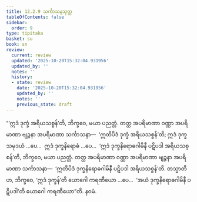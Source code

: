 ```yaml
---
title: 12.2.9 သင်္ကာသနသုတ္တ
tableOfContents: false
sidebar:
  order: 9
type: tipitaka
basket: su
book: sn
review:
  current: review
  updated: '2025-10-20T15:32:04.931956'
  updated_by: ''
  notes: ''
  history:
  - state: review
    date: '2025-10-20T15:32:04.931956'
    updated_by: ''
    notes: ''
    previous_state: draft
---
```



<DynamicBreadcrumb />


<ReviewStatus review={frontmatter.review} showDetails={true} />

<HypothesisAnnotation frontmatter={frontmatter} />

<Division number="1089" book="sn" e="ch" v="18" p="442">

<Paragraph number="2255" book="sn">
“‘ဣဒံ ဒုက္ခံ အရိယသစ္စန်’တိ, ဘိက္ခဝေ, မယာ ပညတ္တံ. တတ္ထ အပရိမာဏာ ဝဏ္ဏာ အပရိမာဏာ ဗျဉ္ဇနာ အပရိမာဏာ သင်္ကာသနာ—  ‘ဣတိပိဒံ ဒုက္ခံ အရိယသစ္စန်’တိ; ဣဒံ ဒုက္ခသမုဒယံ …ပေ…  ဣဒံ ဒုက္ခနိရောဓံ …ပေ…  ‘ဣဒံ ဒုက္ခနိရောဓဂါမိနီ ပဋိပဒါ အရိယသစ္စန်’တိ, ဘိက္ခဝေ, မယာ ပညတ္တံ. တတ္ထ အပရိမာဏာ ဝဏ္ဏာ အပရိမာဏာ ဗျဉ္ဇနာ အပရိမာဏာ သင်္ကာသနာ—  ‘ဣတိပိဒံ ဒုက္ခနိရောဓဂါမိနီ ပဋိပဒါ အရိယသစ္စန်’တိ.
</Paragraph>

<Paragraph number="2256" book="sn">
တသ္မာတိဟ, ဘိက္ခဝေ, ‘ဣဒံ ဒုက္ခန်’တိ ယောဂေါ ကရဏီယော …ပေ…  ‘အယံ ဒုက္ခနိရောဓဂါမိနီ ပဋိပဒါ’တိ ယောဂေါ ကရဏီယော”တိ.

</Paragraph>
</Division>

<Paragraph number="2257" type="center" book="sn">
နဝမံ.
</Paragraph>
